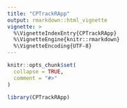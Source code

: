```yaml
---
title: "CPTrackRApp"
output: rmarkdown::html_vignette
vignette: >
  %\VignetteIndexEntry{CPTrackRApp}
  %\VignetteEngine{knitr::rmarkdown}
  %\VignetteEncoding{UTF-8}
---
```


```r
knitr::opts_chunk$set(
  collapse = TRUE,
  comment = "#>"
)
```

```r
library(CPTrackRApp)
```
